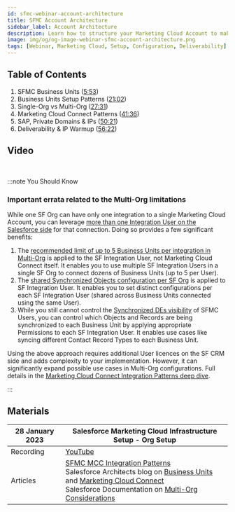 ```yaml
---
id: sfmc-webinar-account-architecture
title: SFMC Account Architecture
sidebar_label: Account Architecture
description: Learn how to structure your Marketing Cloud Account to make the most of the Business Units, Marketing Cloud Connect and deliverability features.
image: img/og/og-image-webinar-sfmc-account-architecture.png
tags: [Webinar, Marketing Cloud, Setup, Configuration, Deliverability]
---
```



<LeadText content="Learn how to structure your Marketing Cloud Account to make the most of the Business Units, Marketing Cloud Connect and deliverability features." />

## Table of Contents

1. SFMC Business Units ([5:53](https://youtu.be/dRxcbwIA1K0?t=353))
2. Business Units Setup Patterns ([21:02](https://youtu.be/dRxcbwIA1K0?t=1262))
3. Single-Org vs Multi-Org ([27:31](https://youtu.be/dRxcbwIA1K0?t=1651))
4. Marketing Cloud Connect Patterns ([41:36](https://youtu.be/dRxcbwIA1K0?t=2496))
5. SAP, Private Domains & IPs ([50:21](https://youtu.be/dRxcbwIA1K0?t=3021))
6. Deliverability & IP Warmup ([56:22](https://youtu.be/dRxcbwIA1K0?t=3382))

## Video

<YouTube videoId="dRxcbwIA1K0" title="SFMC Account Architecture Webinar Recording" />

<br/>

:::note You Should Know

### Important errata related to the Multi-Org limitations

While one SF Org can have only one integration to a single Marketing Cloud Account, you can leverage [more than one Integration User on the Salesforce side](https://help.salesforce.com/s/articleView?id=000381081&type=1) for that connection. Doing so provides a few significant benefits:

1. The [recommended limit of up to 5 Business Units per integration in Multi-Org](https://youtu.be/dRxcbwIA1K0?t=2639) is applied to the SF Integration User, not Marketing Cloud Connect itself. It enables you to use multiple SF Integration Users in a single SF Org to connect dozens of Business Units (up to 5 per User).
2. The [shared Synchronized Objects configuration per SF Org](https://youtu.be/dRxcbwIA1K0?t=2037) is applied to SF Integration User. It enables you to set distinct configurations per each SF Integration User (shared across Business Units connected using the same User).
3. While you still cannot control the [Synchronized DEs visibility](https://youtu.be/dRxcbwIA1K0?t=2173) of SFMC Users, you can control which Objects and Records are being synchronized to each Business Unit by applying appropriate Permissions to each SF Integration User. It enables use cases like syncing different Contact Record Types to each Business Unit.

Using the above approach requires additional User licences on the SF CRM side and adds complexity to your implementation. However, it can significantly expand possible use cases in Multi-Org configurations. Full details in the [Marketing Cloud Connect Integration Patterns deep dive](../config/sfmc-mcc-integration-patterns.mdx).

:::

## Materials

28 January 2023 | Salesforce Marketing Cloud Infrastructure Setup -  Org Setup
-- | --
Recording | [YouTube](https://www.youtube.com/watch?v=dRxcbwIA1K0&list=PLOWi4YJyd0lTtKyr72NHpOawIsoGjbuwr&index=6)
Articles | [SFMC MCC Integration Patterns](../config/sfmc-mcc-integration-patterns.mdx) <br/> Salesforce Architects blog on [Business Units](https://medium.com/salesforce-architects/adopting-business-units-in-marketing-cloud-98eac8eda216) and [Marketing Cloud Connect](https://medium.com/salesforce-architects/implementing-marketing-cloud-with-multiple-salesforce-orgs-part-1-cf8637cf0985)<br/>Salesforce Documentation on [Multi-Org Considerations](https://help.salesforce.com/s/articleView?id=sf.mc_co_faqs_for_multi_org.htm)